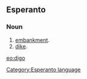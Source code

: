 ==Esperanto==
===Noun===
# [[embankment]].
# [[dike]].

[[eo:digo]]
[[Category:Esperanto language]]
{{Universala Vortaro}}